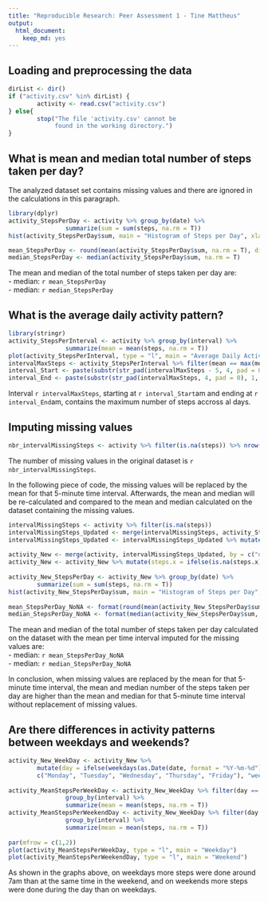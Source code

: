 ```yaml
---
title: "Reproducible Research: Peer Assessment 1 - Tine Mattheus"
output: 
  html_document:
    keep_md: yes
---
```



## Loading and preprocessing the data
``` r
dirList <- dir()
if ("activity.csv" %in% dirList) {
        activity <- read.csv("activity.csv")
} else{
        stop("The file 'activity.csv' cannot be 
             found in the working directory.")
}
```
  
  
## What is mean and median total number of steps taken per day?  

The analyzed dataset set contains missing values and there are ignored in the calculations in this paragraph.

``` r
library(dplyr)
activity_StepsPerDay <- activity %>% group_by(date) %>% 
                summarize(sum = sum(steps, na.rm = T))
hist(activity_StepsPerDay$sum, main = "Histogram of Steps per Day", xlab = "Steps taken each Day")

mean_StepsPerDay <- round(mean(activity_StepsPerDay$sum, na.rm = T), digits = 0)
median_StepsPerDay <- median(activity_StepsPerDay$sum, na.rm = T)
```

The mean and median of the total number of steps taken per day are:  
- median: `r mean_StepsPerDay`  
- median: `r median_StepsPerDay`  


## What is the average daily activity pattern?
``` r
library(stringr)
activity_StepsPerInterval <- activity %>% group_by(interval) %>% 
                summarize(mean = mean(steps, na.rm = T))
plot(activity_StepsPerInterval, type = "l", main = "Average Daily Activity Pattern")
intervalMaxSteps <- activity_StepsPerInterval %>% filter(mean == max(mean)) %>% select(interval)
interval_Start <- paste(substr(str_pad(intervalMaxSteps - 5, 4, pad = 0), 1, 2), ":", substr(str_pad(intervalMaxSteps - 5, 4, pad = 0), 3, 4) , sep = "")
interval_End <- paste(substr(str_pad(intervalMaxSteps, 4, pad = 0), 1, 2), ":", substr(str_pad(intervalMaxSteps, 4, pad = 0), 3, 4) , sep = "")
```

Interval `r intervalMaxSteps`, starting at `r interval_Start`am and ending at `r interval_End`am, contains the maximum number of steps accross al days.


## Imputing missing values
``` r
nbr_intervalMissingSteps <- activity %>% filter(is.na(steps)) %>% nrow()
```

The number of missing values in the original dataset is `r nbr_intervalMissingSteps`.

In the following piece of code, the missing values will be replaced by the mean for that 5-minute time interval. Afterwards, the mean and median will be re-calculated and compared to the mean and median calculated on the dataset containing the missing values.

``` r
intervalMissingSteps <- activity %>% filter(is.na(steps))
intervalMissingSteps_Updated <- merge(intervalMissingSteps, activity_StepsPerInterval, by = "interval", all = T)
intervalMissingSteps_Updated <- intervalMissingSteps_Updated %>% mutate(steps = round(mean, 0)) %>% select(steps, date, interval)
        
activity_New <- merge(activity, intervalMissingSteps_Updated, by = c("date", "interval"), all = T)
activity_New <- activity_New %>% mutate(steps.x = ifelse(is.na(steps.x), steps.y, steps.x)) %>% select(date, interval, steps = steps.x)
        
activity_New_StepsPerDay <- activity_New %>% group_by(date) %>% 
        summarize(sum = sum(steps, na.rm = T))
hist(activity_New_StepsPerDay$sum, main = "Histogram of Steps per Day", xlab = "Steps taken each Day")
        
mean_StepsPerDay_NoNA <- format(round(mean(activity_New_StepsPerDay$sum, na.rm = T), digits = 0), scientific = F)
median_StepsPerDay_NoNA <- format(median(activity_New_StepsPerDay$sum, na.rm = T), scientific = F)
```

The mean and median of the total number of steps taken per day calculated on the dataset with the mean per time interval imputed for the missing values are:  
- median: `r mean_StepsPerDay_NoNA`  
- median: `r median_StepsPerDay_NoNA`

In conclusion, when missing values are replaced by the mean for that 5-minute time interval, the mean and median number of the steps taken per day are higher than the mean and median for that 5-minute time interval without replacement of missing values.


## Are there differences in activity patterns between weekdays and weekends?
``` r
activity_New_WeekDay <- activity_New %>% 
        mutate(day = ifelse(weekdays(as.Date(date, format = "%Y-%m-%d")) %in% 
        c("Monday", "Tuesday", "Wednesday", "Thursday", "Friday"), "weekday", "weekend")) 
        
activity_MeanStepsPerWeekDay <- activity_New_WeekDay %>% filter(day == "weekday") %>%
                group_by(interval) %>% 
                summarize(mean = mean(steps, na.rm = T))
activity_MeanStepsPerWeekendDay <- activity_New_WeekDay %>% filter(day == "weekend") %>%
                group_by(interval) %>% 
                summarize(mean = mean(steps, na.rm = T))
        
par(mfrow = c(1,2))
plot(activity_MeanStepsPerWeekDay, type = "l", main = "Weekday")
plot(activity_MeanStepsPerWeekendDay, type = "l", main = "Weekend")
```

As shown in the graphs above, on weekdays more steps were done around 7am than at the same time in the weekend, and on weekends more steps were done during the day than on weekdays. 
